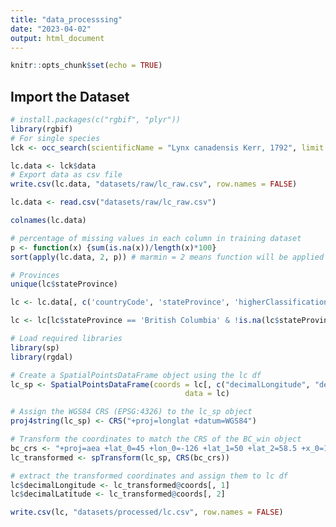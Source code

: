 ```yaml
---
title: "data_processsing"
date: "2023-04-02"
output: html_document
---
```


```r
knitr::opts_chunk$set(echo = TRUE)
```

## Import the Dataset

```r
# install.packages(c("rgbif", "plyr"))
library(rgbif)
# For single species
lck <- occ_search(scientificName = "Lynx canadensis Kerr, 1792", limit = 10164)
```


```r
lc.data <- lck$data
# Export data as csv file
write.csv(lc.data, "datasets/raw/lc_raw.csv", row.names = FALSE)
```

```r
lc.data <- read.csv("datasets/raw/lc_raw.csv")
```

```r
colnames(lc.data)
```

```r
# percentage of missing values in each column in training dataset
p <- function(x) {sum(is.na(x))/length(x)*100}
sort(apply(lc.data, 2, p)) # marmin = 2 means function will be applied in each column 
```

```r
# Provinces
unique(lc$stateProvince)
```


```r
lc <- lc.data[, c('countryCode', 'stateProvince', 'higherClassification', 'month', 'locality', 'higherGeography', 'sex', 'decimalLatitude', 'decimalLongitude', 'dateIdentified', 'coordinateUncertaintyInMeters', 'footprintWKT', 'country')]

lc <- lc[lc$stateProvince == 'British Columbia' & !is.na(lc$stateProvince) & !is.na(lc$decimalLatitude) & !is.na(lc$decimalLongitude),]
```


```r
# Load required libraries
library(sp)
library(rgdal)

# Create a SpatialPointsDataFrame object using the lc df
lc_sp <- SpatialPointsDataFrame(coords = lc[, c("decimalLongitude", "decimalLatitude")],
                                       data = lc)

# Assign the WGS84 CRS (EPSG:4326) to the lc_sp object
proj4string(lc_sp) <- CRS("+proj=longlat +datum=WGS84")

# Transform the coordinates to match the CRS of the BC_win object
bc_crs <- "+proj=aea +lat_0=45 +lon_0=-126 +lat_1=50 +lat_2=58.5 +x_0=1000000 +y_0=0 +datum=NAD83 +units=m +no_defs"
lc_transformed <- spTransform(lc_sp, CRS(bc_crs))

# extract the transformed coordinates and assign them to lc df
lc$decimalLongitude <- lc_transformed@coords[, 1]
lc$decimalLatitude <- lc_transformed@coords[, 2]
```


```r
write.csv(lc, "datasets/processed/lc.csv", row.names = FALSE)
```